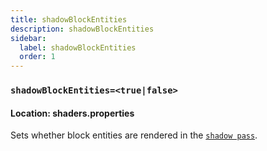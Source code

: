 ```yaml
---
title: shadowBlockEntities
description: shadowBlockEntities
sidebar:
  label: shadowBlockEntities
  order: 1
---
```


### `shadowBlockEntities=<true|false>`

#### Location: shaders.properties

Sets whether block entities are rendered in the [`shadow pass`](/reference/programs/shadow).